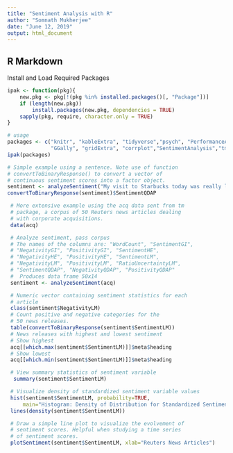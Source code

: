 ```yaml
---
title: "Sentiment Analysis with R"
author: "Somnath Mukherjee"
date: "June 12, 2019"
output: html_document
---
```


## R Markdown

Install and Load Required Packages  

```r
ipak <- function(pkg){
    new.pkg <- pkg[!(pkg %in% installed.packages()[, "Package"])]
    if (length(new.pkg)) 
        install.packages(new.pkg, dependencies = TRUE)
    sapply(pkg, require, character.only = TRUE)
}

# usage
packages <- c("knitr", "kableExtra", "tidyverse","psych", "PerformanceAnalytics",
              "GGally", "gridExtra", "corrplot","SentimentAnalysis","tm")
ipak(packages)

```



```r
# Simple example using a sentence. Note use of function 
# convertToBinaryResponse() to convert a vector of
# continuous sentiment scores into a factor object.
sentiment <- analyzeSentiment("My visit to Starbucks today was really lousy.")
convertToBinaryResponse(sentiment)$SentimentQDAP

```

```r
 # More extensive example using the acq data sent from tm
 # package, a corpus of 50 Reuters news articles dealing 
 # with corporate acquisitions.
 data(acq)
```


```r
 # Analyze sentiment, pass corpus
 # The names of the columns are: "WordCount", "SentimentGI",
 # "NegativityGI", "PositivityGI", "SentimentHE",
 # "NegativityHE", "PositivityHE", "SentimentLM",
 # "NegativityLM", "PositivityLM", "RatioUncertaintyLM",
 # "SentimentQDAP", "NegativityQDAP", "PositivityQDAP"
 #  Produces data frame 50x14
 sentiment <- analyzeSentiment(acq) 

```

```r
 # Numeric vector containing sentiment statistics for each
 # article
 class(sentiment$NegativityLM)
 # Count positive and negative categories for the 
 # 50 news releases. 
 table(convertToBinaryResponse(sentiment$SentimentLM))
 # News releases with highest and lowest sentiment
 # Show highest 
 acq[[which.max(sentiment$SentimentLM)]]$meta$heading
 # Show lowest 
 acq[[which.min(sentiment$SentimentLM)]]$meta$heading
```

```r
 # View summary statistics of sentiment variable
  summary(sentiment$SentimentLM)
```

```r
 # Visualize density of standardized sentiment variable values
 hist(sentiment$SentimentLM, probability=TRUE,
     main="Histogram: Density of Distribution for Standardized Sentiment Variable")
 lines(density(sentiment$SentimentLM))
```

```r
 # Draw a simple line plot to visualize the evolvement of 
 # sentiment scores. Helpful when studying a time series 
 # of sentiment scores.
 plotSentiment(sentiment$SentimentLM, xlab="Reuters News Articles")
```

